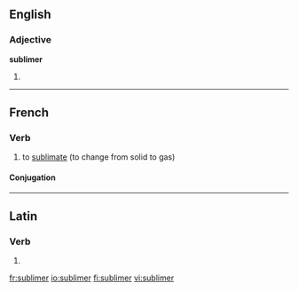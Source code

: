 ==English==

===Adjective===
'''sublimer'''

# {{comparative of|[[sublime]]}}

----

==French==

===Verb===
{{fr-verb}}

# to [[sublimate]] (to change from solid to gas)

====Conjugation====
{{fr-conj-er|sublim|avoir}}

----

==Latin==

===Verb===
{{la-verb-form|sublīmer}}

# {{conjugation of|sublimo|sublīmō|1|s|pres|pass|sub|lang=la}}
{{count page|[[Wiktionary:Page count]]}}

[[fr:sublimer]]
[[io:sublimer]]
[[fi:sublimer]]
[[vi:sublimer]]
